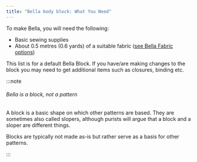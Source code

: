 ```yaml
---
title: "Bella body block: What You Need"
---
```


To make Bella, you will need the following:

- Basic sewing supplies
- About 0.5 metres (0.6 yards) of a suitable fabric ([see Bella Fabric options](/docs/designs/bella/fabric/))

This list is for a default Bella Block. If you have/are making changes to the block you may need to get additional items such as closures, binding etc.

:::note


###### Bella is a block, not a pattern

A block is a basic shape on which other patterns are based.
They are sometimes also called slopers, although purists will argue that a block and a sloper are different things.

Blocks are typically not made as-is but rather serve as a basis for other patterns.

:::
